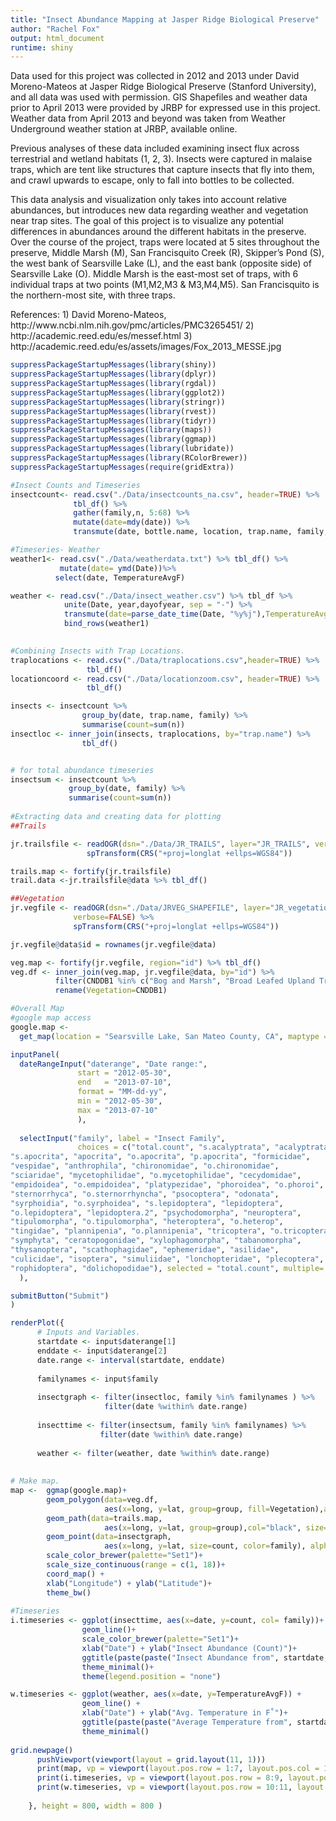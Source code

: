 ```yaml
---
title: "Insect Abundance Mapping at Jasper Ridge Biological Preserve"
author: "Rachel Fox"
output: html_document
runtime: shiny
---
```


Data used for this project was collected in 2012 and 2013 under David Moreno-Mateos at Jasper Ridge Biological Preserve (Stanford University), and all data was used with permission. GIS Shapefiles and weather data prior to April 2013 were provided by JRBP for expressed use in this project. Weather data from April 2013 and beyond was taken from Weather Underground weather station at JRBP, available online. 

Previous analyses of these data included examining insect flux across terrestrial and wetland habitats (1, 2, 3). Insects were captured in malaise traps, which are tent like structures that capture insects that fly into them, and crawl upwards to escape, only to fall into bottles to be collected.



This data analysis and visualization only takes into account relative abundances, but introduces new data regarding weather and vegetation near trap sites. The goal of this project is to visualize any potential differences in abundances around the different habitats in the preserve. Over the course of the project, traps were located at 5 sites throughout the preserve, Middle Marsh (M), San Francisquito Creek (R), Skipper's Pond (S),  the west bank of Searsville Lake (L), and the east bank (opposite side) of Searsville Lake (O). Middle Marsh is the east-most set of traps, with 6 individual traps at two points (M1,M2,M3 & M3,M4,M5). San Francisquito is the northern-most site, with three traps. 

References:
1) David Moreno-Mateos, http://www.ncbi.nlm.nih.gov/pmc/articles/PMC3265451/
2) http://academic.reed.edu/es/messef.html
3) http://academic.reed.edu/es/assets/images/Fox_2013_MESSE.jpg


```r
suppressPackageStartupMessages(library(shiny))
suppressPackageStartupMessages(library(dplyr))
suppressPackageStartupMessages(library(rgdal))
suppressPackageStartupMessages(library(ggplot2))
suppressPackageStartupMessages(library(stringr))
suppressPackageStartupMessages(library(rvest))
suppressPackageStartupMessages(library(tidyr))
suppressPackageStartupMessages(library(maps))
suppressPackageStartupMessages(library(ggmap))
suppressPackageStartupMessages(library(lubridate))
suppressPackageStartupMessages(library(RColorBrewer))
suppressPackageStartupMessages(require(gridExtra))

#Insect Counts and Timeseries
insectcount<- read.csv("./Data/insectcounts_na.csv", header=TRUE) %>%
              tbl_df() %>% 
              gather(family,n, 5:68) %>%
              mutate(date=mdy(date)) %>%
              transmute(date, bottle.name, location, trap.name, family, n)

#Timeseries- Weather
weather1<- read.csv("./Data/weatherdata.txt") %>% tbl_df() %>%
           mutate(date= ymd(Date))%>% 
          select(date, TemperatureAvgF)

weather <- read.csv("./Data/insect_weather.csv") %>% tbl_df %>%
            unite(Date, year,dayofyear, sep = "-") %>%
            transmute(date=parse_date_time(Date, "%y%j"),TemperatureAvgF=TemperatureAvgF) %>%
            bind_rows(weather1)
          

#Combining Insects with Trap Locations.
traplocations <- read.csv("./Data/traplocations.csv",header=TRUE) %>%
                 tbl_df()
locationcoord <- read.csv("./Data/locationzoom.csv", header=TRUE) %>%
                 tbl_df()

insects <- insectcount %>% 
                group_by(date, trap.name, family) %>%
                summarise(count=sum(n))
insectloc <- inner_join(insects, traplocations, by="trap.name") %>%
                tbl_df() 


# for total abundance timeseries
insectsum <- insectcount %>% 
             group_by(date, family) %>%
             summarise(count=sum(n))
     
#Extracting data and creating data for plotting
##Trails

jr.trailsfile <- readOGR(dsn="./Data/JR_TRAILS", layer="JR_TRAILS", verbose=FALSE) %>%
                 spTransform(CRS("+proj=longlat +ellps=WGS84")) 

trails.map <- fortify(jr.trailsfile)
trail.data <-jr.trailsfile@data %>% tbl_df()

##Vegetation
jr.vegfile <- readOGR(dsn="./Data/JRVEG_SHAPEFILE", layer="JR_vegetation_2012", 
              verbose=FALSE) %>%
              spTransform(CRS("+proj=longlat +ellps=WGS84")) 

jr.vegfile@data$id = rownames(jr.vegfile@data)

veg.map <- fortify(jr.vegfile, region="id") %>% tbl_df()
veg.df <- inner_join(veg.map, jr.vegfile@data, by="id") %>%
          filter(CNDDB1 %in% c("Bog and Marsh", "Broad Leafed Upland Tree Dominated", "Coniferous Upland Forest and Woodland", "Grass and Herb Dominated Communities", "Riparian and Bottomland Habitat", "Scrub and Chaparral")) %>%
          rename(Vegetation=CNDDB1)

#Overall Map
#google map access
google.map <-
  get_map(location = "Searsville Lake, San Mateo County, CA", maptype = "hybrid", zoom = 15, color = "color")


```

```r
inputPanel(
  dateRangeInput("daterange", "Date range:",
               start = "2012-05-30",
               end   = "2013-07-10",
               format = "MM-dd-yy",
               min = "2012-05-30",
               max = "2013-07-10"
               ),
  
  selectInput("family", label = "Insect Family",
               choices = c("total.count", "s.acalyptrata", "acalyptrata", "s.calyptrata", "calyptrata", "auchenorrhynca", "o.auchenorrhyncha", "polyphaga", "o.polyphaga", 
"s.apocrita", "apocrita", "o.apocrita", "p.apocrita", "formicidae", 
"vespidae", "anthrophila", "chironomidae", "o.chironomidae", 
"sciaridae", "mycetophilidae", "o.mycetophilidae", "cecydomidae", 
"empidoidea", "o.empidoidea", "platypezidae", "phoroidea", "o.phoroi", 
"sternorrhyca", "o.sternorrhyncha", "psocoptera", "odonata", 
"syrphoidia", "o.syrphoidea", "s.lepidoptera", "lepidoptera", 
"o.lepidoptera", "lepidoptera.2", "psychodomorpha", "neuroptera", 
"tipulomorpha", "o.tipulomorpha", "heteroptera", "o.heterop", 
"tingidae", "plannipenia", "o.plannipenia", "tricoptera", "o.tricoptera", 
"symphyta", "ceratopogonidae", "xylophagomorpha", "tabanomorpha", 
"thysanoptera", "scathophagidae", "ephemeridae", "asilidae", 
"culicidae", "isoptera", "simuliidae", "lonchopteridae", "plecoptera", 
"rophidoptera", "dolichopodidae"), selected = "total.count", multiple= TRUE
  ),

submitButton("Submit")
)

renderPlot({
      # Inputs and Variables.    
      startdate <- input$daterange[1]
      enddate <- input$daterange[2]
      date.range <- interval(startdate, enddate)
      
      familynames <- input$family
   
      insectgraph <- filter(insectloc, family %in% familynames ) %>%
                     filter(date %within% date.range)
      
      insecttime <- filter(insectsum, family %in% familynames) %>%
                    filter(date %within% date.range)
      
      weather <- filter(weather, date %within% date.range)
 
      
# Make map.  
map <-  ggmap(google.map)+
        geom_polygon(data=veg.df, 
                     aes(x=long, y=lat, group=group, fill=Vegetation),alpha=0.2) +
        geom_path(data=trails.map, 
                     aes(x=long, y=lat, group=group),col="black", size=0.2) +
        geom_point(data=insectgraph, 
                     aes(x=long, y=lat, size=count, color=family), alpha=0.5)+
        scale_color_brewer(palette="Set1")+
        scale_size_continuous(range = c(1, 18))+
        coord_map() +
        xlab("Longitude") + ylab("Latitude")+
        theme_bw()
  
#Timeseries
i.timeseries <- ggplot(insecttime, aes(x=date, y=count, col= family))+
                geom_line()+
                scale_color_brewer(palette="Set1")+
                xlab("Date") + ylab("Insect Abundance (Count)")+
                ggtitle(paste(paste("Insect Abundance from", startdate, "to", enddate))) +
                theme_minimal()+
                theme(legend.position = "none")

w.timeseries <- ggplot(weather, aes(x=date, y=TemperatureAvgF)) +
                geom_line() +
                xlab("Date") + ylab("Avg. Temperature in F˚")+
                ggtitle(paste(paste("Average Temperature from", startdate, "to", enddate)))+
                theme_minimal()
               
grid.newpage() 
      pushViewport(viewport(layout = grid.layout(11, 1)))
      print(map, vp = viewport(layout.pos.row = 1:7, layout.pos.col = 1))
      print(i.timeseries, vp = viewport(layout.pos.row = 8:9, layout.pos.col = 1)) 
      print(w.timeseries, vp = viewport(layout.pos.row = 10:11, layout.pos.col = 1)) 
      
    }, height = 800, width = 800 )

```
